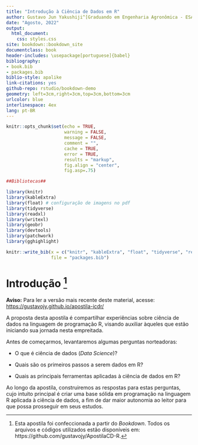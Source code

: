 --- 
title: "Introdução à Ciência de Dados em R"
author: Gustavo Jun Yakushiji^[Graduando em Engenharia Agronômica - ESALQ/USP]; Cristian Marcelo Villegas Lobos^[Professor Doutor do Departamento de Ciências Exatas - ESALQ/USP]
date: "Agosto, 2022"
output:
  html_document:
    css: styles.css
site: bookdown::bookdown_site
documentclass: book
header-includes: \usepackage[portuguese]{babel}
bibliography:
- book.bib
- packages.bib
biblio-style: apalike
link-citations: yes
github-repo: rstudio/bookdown-demo
geometry: left=3cm,right=3cm,top=3cm,bottom=3cm
urlcolor: blue
interlinespace: 4ex
lang: pt-BR
---

```{r, echo=FALSE, message=FALSE, warning=FALSE}
knitr::opts_chunk$set(echo = TRUE,
                      warning = FALSE, 
                      message = FALSE,
                      comment = "",
                      cache = TRUE,
                      error = TRUE,
                      results = "markup",
                      fig.align = "center",
                      fig.asp=.75)

##Bibliotecas##

library(knitr)
library(kableExtra)
library(float) # configuração de imagens no pdf
library(tidyverse)
library(readxl)
library(writexl)
library(geobr)
library(devtools)
library(patchwork)
library(gghighlight)

knitr::write_bib(x = c("knitr", "kableExtra", "float", "tidyverse", "readxl", "writexl", "geobr", "devtools", "patchwork", "gghighlight"),
                 file = "packages.bib")
```

# Introdução ^[Esta apostila foi confeccionada a partir do *Bookdown*. Todos os arquivos e códigos utilizados estão disponíveis em: https://github.com/gustavojy/ApostilaCD-R.]  

<div class="callout-box">
<strong>Aviso:</strong> Para ler a versão mais recente deste material, acesse: <https://gustavojy.github.io/apostila-icdr/>
</div>

A proposta desta apostila é compartilhar experiências sobre ciência de dados na linguagem de programação R, visando auxiliar àqueles que estão iniciando sua jornada nesta empreitada.  

Antes de começarmos, levantaremos algumas perguntas norteadoras:  

- O que é ciência de dados (*Data Science*)?  

- Quais são os primeiros passos a serem dados em R?  

- Quais as principais ferramentas aplicadas à ciência de dados em R?  

Ao longo da apostila, construiremos as respostas para estas perguntas, cujo intuito principal é criar uma base sólida em programação na linguagem R aplicada à ciência de dados, a fim de dar maior autonomia ao leitor para que possa prosseguir em seus estudos.  
